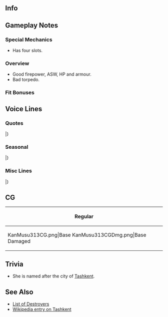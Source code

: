 ==Info==
{{KanmusuInfo|ID=313}}
{{KanmusuInfo|ID=313a}}

==Gameplay Notes==
===Special Mechanics===
* Has four slots.

===Overview===
* Good firepower, ASW, HP and armour.
* Bad torpedo.

===Fit Bonuses===
{{:{{BASEPAGENAME}}/Equipment Bonuses}}
{{clear}}

==Voice Lines==
===Quotes===
{{ShipquoteHeader}}
{{ShipquoteKai
| scenario    =Introduction
| origin      =Здравствуйте、嚮導駆逐艦、Ташкент。はるばる来て見たよ。同志提督、よろしくお願いするね。
| translation =Hello, I'm the destroyer leader, Tashkent. I've come from afar to meet you. Please look after me, Comrade Admiral.<ref>The [https://en.wikipedia.org/wiki/Tashkent-class_destroyer Tashkent-class] were designed to be destroyer leaders.</ref>
| audio       = Tashkent-Intro.mp3
}}
{{ShipquoteKai
| scenario    =Introduction
| kai         =yes
| origin      =Здравствуйте、嚮導駆逐艦、Ташкент。同志Адмирал、今日もよろしくお願いするね。
| translation =Hello, I'm the destroyer leader, Tashkent. Please look after me today too, Comrade Admiral.
| audio       = TashkentKai-Intro.mp3
}}
{{ShipquoteKai
| scenario    =Library
| origin      =北の国で生まれた空色の巡洋艦、タシュケントだよ。うん、そう。本当の艦種は駆逐艦なんだ。嚮導駆逐艦。まあ、駆逐艦としては大きいかな。確かに。海の戦いも陸上の戦いの援護も頑張ったよ。結構頼りになるだろ？空色の巡洋艦、どう？　うん、よかった！覚えておいてね。Спасибо！
| translation =I'm from the Northern Country, the sky-blue cruiser, Tashkent.<ref>She was nicknamed the "Sky-blue cruiser" (Голубой крейсер) because of her blue paint.</ref> Mmm, yeah. I'm really classed as a destroyer. A destroyer leader. Well, I'm definitely bigger than your average destroyer.<ref>She displaced 4175 tons at full load.</ref> I worked hard in naval battles and as reinforcement for land battles. I'm pretty reliable. What do you think of the Sky-blue cruiser? Yup, great! Remember me alright? Thanks!
| audio       = Tashkent-Library.mp3
}}
{{ShipquoteKai
| scenario    =Secretary 1
| origin      =Привет!どうしたんだい？
| translation =Hi! What's up?
| audio       = Tashkent-Sec1.mp3
}}
{{ShipquoteKai
| scenario    =Secretary 2
| origin      =空色の巡洋艦…うん、まあそう呼ばれてたんだけど。なんだか……そうだね、少し照れるなぁ
| translation =The sky-blue cruiser... Yeah, well, that's what they called me... It's kind of, a bit, embarrassing.
| audio       = Tashkent-Sec2.mp3
}}
{{ShipquoteKai
| scenario    =Secretary 2
| kai         =yes
| origin      =空色の巡洋艦…同志Адмирал、うん、まぁ、そう呼ばれてだけど…なんだか、少し恥ずかしいな。そうか？
| translation =The sky-blue cruiser... Yeah, well, that's what they called me, Comrade Admiral... It's kind of, a bit, embarrassing. Really?
| audio       = TashkentKai-Sec1.mp3
}}
{{ShipquoteKai
| scenario    =Secretary 3
| origin      =あぁ、この甲板かい？結構広いだろう？いろいろと輸送なんかにも使えるよ。今度奥の方も見てみるかい？
| translation =Ah, my deck? It's pretty spacious right? You can use it to transport lots of things. Want to take a look under it?
| audio       = Tashkent-Sec3.mp3
}}
{{ShipquoteKai
| scenario    =Secretary Idle
| origin      =同志…あぁ、忙しいそうだね。あぁ、Верный！なんだい？おぉ、楽しいそうだね！Спасибо！
| translation =Comrade... Ah, he looks busy. Ah, Verniy! What is it? Oh, that looks fun! Thanks!
| audio       = Tashkent-Idle.mp3
}}
{{ShipquoteKai
| scenario    =Secretary (Married)
| origin      =同志、どうした？元気が無いね。そうだ！あたしがRussian tea入れてあげるよ。待てて。
| translation =What's wrong, Comrade? You look unwell. I know! I'll get you some Russian tea. Wait a moment.
| audio       = Tashkent-SecMarried.mp3
}}
{{ShipquoteKai
| scenario    =Wedding
| origin      =同志、どうしたんだい？珍しいね。どうした、顔が赤いよ？ん、もっとよく見せてよ。うん、いいね、いい顔してる。好きだな、もっとよく見せて。
| translation =What's wrong, Comrade? You're acting strange. Why is your face red? Mmm, let me get a closer look. Yep, that's a really nice expression. I like it, let me look some more.
| audio       = Tashkent-Wedding.mp3
}}
{{ShipquoteKai
| scenario    =Player's Score
| origin      =情報は大事だよね。いつだってそうさ。はい。
| translation =Information is important. That's always the case. Here.
| audio       = Tashkent-PlayerScore.mp3
}}
{{ShipquoteKai
| scenario    =Joining the Fleet
| origin      =嚮導駆逐艦、Ташкент、抜錨！さぁ、同志、行こうか？
| translation =Destroyer leader, Tashkent, setting sail! Now, Comrade, shall we go?
| audio       = Tashkent-JoinFleet.mp3
}}
{{ShipquoteKai
| scenario    =Equipment 1
| origin      =Спасибо!同志、ありがとう。確かこうだよね?
| translation =Thanks! Thank you, Comrade. I think that was right?
| audio       = Tashkent-Equip1.mp3
}}
{{ShipquoteKai
| scenario    =Equipment 2
| origin      =Большое спасибо！あは、いいね！
| translation =Thank you very much! Aha, this is nice!
| audio       = Tashkent-Equip2.mp3
}}
{{ShipquoteKai
| scenario    =Equipment 3
| origin      =Молодец! いいね。
| translation =Well done! That's great.
| audio       = Tashkent-Equip3.mp3
}}
{{ShipquoteKai
| scenario    =Supply
| origin      =Спасибо、助かるよ。
| translation =Thanks, this helps.
| audio       = Tashkent-Supply.mp3
}}
{{ShipquoteKai
| scenario    =Docking (Minor)
| origin      =やられちゃった、ごめん。
| translation =Sorry, they got me.
| audio       = Tashkent-DockMinor.mp3
}}
{{ShipquoteKai
| scenario    =Docking (Major)
| origin      =ちょった本格的に治さなきゃ。ごめんね。少しだけ…Пока。
| translation =I'll need to go an get a proper repair. Sorry. It'll just be a little while... See you.
| audio       = Tashkent-DockMajor.mp3
}}
{{ShipquoteKai
| scenario    =Construction
| origin      =Хорошо получилось！同志、よかったね。
| translation =Good job! Isn't this good, Comrade?
| audio       = Tashkent-Construction.mp3
}}
{{ShipquoteKai
| scenario    =Return from Sortie
| origin      =同志提督、艦隊戻ったよ。ふえぇ〜
| translation =The fleet has returned, Comrade Admrial. Whew~
| audio       = Tashkent-SortieReturn.mp3
}}
{{ShipquoteKai
| scenario    =Starting a Sortie
| origin      =同志諸君、用意は良い？よし、艦隊旗艦、Ташкент、出撃だ！
| translation =Are you ready, Comrades? Alright, fleet flagship, Tashkent, sortieing!
| audio       = Tashkent-Sortie.mp3
}}
{{ShipquoteKai
| scenario    =Starting a Battle
| origin      =敵艦…やるしかないね。攻撃良い！行くよ！
| translation =Enemy ships... we have to do this. Battle stations! Let's go!
| audio       = Tashkent-BattleStart.mp3
}}
{{ShipquoteKai
| scenario    =Attack
| origin      =これでどうさ！？
| translation =How about this!?
| audio       = Tashkent-Atk.mp3
}}
{{ShipquoteKai
| scenario    =Night Battle Attack
| origin      =Ура！
| translation =Hurrah!
| audio       = Tashkent-NightAtk.mp3
}}
{{ShipquoteKai
| scenario    =Night Battle
| origin      =Ташкентの夜戦、お望みかい？いいよ。同志、突撃だ！Ура！
| translation =You wish to witness my night battle? Alright. Let's charge in, Comrades! Hurrah!
| audio       = Tashkent-NightBattle.mp3
}}
{{ShipquoteKai
| scenario    =MVP
| origin      =同志、この空色の巡洋艦が一番なのかい？それは嬉しいな。Хорошо！
| translation =Am I, the sky-blue cruiser, number one, Comrade? That makes me happy. Great!
| audio       = Tashkent-MVP.mp3
}}
{{ShipquoteKai
| scenario    =MVP
| kai         =yes
| origin      =同志Адмирал、空色の巡洋艦がまた一番なのか？いや、何度でも嬉しいものさ。うん、хорошо！
| translation =Am I, the sky blue cruiser, number one again, Comrade Admiral? No, it still makes me happy. Yup, it's great!
| audio       = TashkentKai-MVP.mp3
}}
{{ShipquoteKai
| scenario    =Minor Damage 1
| origin      =ぐあぁ、やるね。
| translation =Guh, now you've done it.
| audio       = Tashkent-MinorDmg1.mp3
}}
{{ShipquoteKai
| scenario    =Minor Damage 2
| origin      =ぐぇ、やられたか？痛い。
| translation =Guh, I'm hit? It hurts.
| audio       = Tashkent-MinorDmg2.mp3
}}
{{ShipquoteKai
| scenario    =Major Damage
| origin      =Простите、やられちゃった。同志ごめん。でも、まだ！
| translation =Forgive me, they got me. Sorry, Comrade. But, I'm not done yet!
| audio       = Tashkent-MajorDmg.mp3
}}
{{ShipquoteKai
| scenario    =Sunk
| origin      =同志、空色の巡洋艦を、ここまでみたいだ…До свидания。
| translation =It looks like this is as far as the sky-blue cruiser goes, Comrade... Goodbye.
| audio       = Tashkent-Sunk.mp3
}}
|}<references/>

{{clear}}

===Seasonal===
{{SeasonalHeaderOld}}
{{SeasonalQuote
|scenario = [[Seasonal/White_Day_2018|White Day 2018]]
|origin = えぇ、くれるの？ごめん、いや、спасибо。たべるよ…はむ、美味しい。同志やるな。うん。
|translation =	Eh, you’re giving this to me? Sorry, no, thank you. I’ll eat it now… *nom* It’s delicious. Not bad, Comrade. Yep.
|audio = Tashkent_White_Day_2018_Sec1.mp3
|notes = 
}}
{{SeasonalQuote
|scenario = [[Seasonal/Coming_of_Spring_2018|Coming of Spring 2018]]
|origin = Верный、料理を作るのかい？花見？桜？Понятно、手伝およ！お弁当かい？いいね。
|translation =	Are you cooking something, Verniu? Cherry blossom viewing? Sakura? I understand, I’ll help you! We’re making a lunch box? Great.
|audio = Tashkent_Spring_2018_Sec1.mp3
|notes = 
}}
{{SeasonalQuote
|scenario = [[Seasonal/Fifth_Anniversary|5th Anniversary]]
|origin = 同志提督、поздравляю！艦隊は五周年かい？いいね。今夜Борщに作ろう。結構美味しいよ。
|translation =	Congratulations, Comrade Admiral! It’s the fleet’s 5th Anniversary? Nice. I’ll make some borcht tonight. It’s pretty tasty.
|audio = Tashkent_5th_Anniversary_Sec1.mp3
|notes = 
}}
{{SeasonalQuote
|scenario = [[Seasonal/Rainy_Season_2018|Rainy Season 2018]]
|origin = へぇ…テーリボウズ？ん、そうやるんだ。同志Гангут、作り方教えて？Спасибо！
|translation =	Hmmm… Teruteru bouzu? Hmm, so that’s how you make them. Will you teach me how to make them, Comrade Gangut? Thank you!
|audio = Tashkent_Rainy_Season_2018_Sec1.mp3
|notes = 
}}
{{SeasonalQuote
|scenario = [[Seasonal/Saury_2018|Saury 2018]]
|origin = 秋刀魚？なんだいそれは？あぁ、北の海で漁をするのかい？Понятона.
|translation =	Saury? What's that? Ah, you're going fishing in the northern seas? I understand.
|audio = Tashkent_Sec1_Saury_2018.mp3
|notes = 
}}
{{SeasonalQuote
|scenario = [[Seasonal/Late_Autumn_2018|Late Autumn 2018]]
|origin = ヘェー、いいね、この雰囲気。この国の秋もいいものさ。食べ物も美味しいね。Вкусно！
|translation =	Hmmm, this is a nice mood. This country's autumn is great. The food is delicious too. Yummy!
|audio = Tashkent_Late_Autumn_2018_Sec1.mp3
|notes = Secretary 1
}}
{{SeasonalQuote
|scenario = [[Seasonal/Late_Autumn_2018|Late Autumn 2018]]
|origin = Gangut、そんなにこたつに入ていたら、体がなまったしまうよ。えぇ、そうなのかい？…そうかぁ…
|translation =	Gangut, if you stay under the kotatsu for too long you'll grow soft. Eh, is that so? ...I see...
|audio = Tashkent_Late_Autumn_2018_Sec2.mp3
|notes = Secretary 2
}}
{{SeasonalQuote
|scenario = [[Seasonal/Christmas_2018|Christmas 2018]]
|origin = Христовым！いや、同志Gangut、お酒はいいよ。酔い過ぎじゃないか、全く。あはは。
|translation =	Merry Christmas! No, Comrade Gangut, you've had enough to drink. I swear you've had too much to drink. Ahaha.<ref>The full phrase for "Merry Christmas" in Russian is "С Рождеством Христовым" (S Rozhdestvom Khristovym) but she only says the last word.</ref>
|audio = Tashkent_Christmas_2018_Sec1.mp3
|notes = 
}}
{{SeasonalQuote
|scenario = [[Seasonal/New_Year_2019|New Years 2019]]
|origin = Поздравляю！新年か。いいね。同志Адмирал、今年もよろしく頼むね。
|translation =	Congratulations! It's the New Year. Nice. Comrade Admiral, I'm counting on you this year too.
|audio = Tashkent_New_Year_2019_Sec1.mp3
|notes = 
}}
{{SeasonalQuote
|scenario = [[Seasonal/Setsubun_2019|Setsubun 2019]]
|origin = セッツブウン？厳しいお祭りだね。Gangut、敵は強いよ。援護しようか？うわぁ、わああぁ！すごいな。
|translation =	Settsubuun? That's a harsh festival. Gangut, the enemy is strong. Shall I back you up? Wh-whoaaaaaaa! That was amazing.
|audio = Tashkent_Setsubun_2019_Sec1.mp3
|notes = 
}}
{{SeasonalQuote
|scenario = [[Seasonal/Valentine%27s_Day_2019|Valentine's Day 2019]]
|origin = 同志Адмирал、こ、これをあげよう。そうさ、同志愛だよ、Адмирал。も、もちろんさ！
|translation =	Comrade Admiral, th-this is for you. That's right, it's just camaraderie, Admiral. Th-that's all this is!
|audio = Tashkent_Valentines_2019_Sec1.mp3
|notes = 
}}
{{SeasonalQuote
|scenario = [[Seasonal/Sixth_Anniversary|6th Anniversary]]
|origin = 同志提督、поздравляю！艦隊は六周年かい？すごいな。今夜はпирожкиを振る舞う。行けるよ。
|translation =	Comrade Admiral, congratulations. Is it the fleet's 6th Anniversary? That's amazing. I'll treat you to some pirozhki tonight. Let's go.<ref>[https://en.wikipedia.org/wiki/Pirozhki Pirozhki] are stuffed buns.</ref>
|audio = Tashkent_6th_Anniversary_Sec2.mp3
|notes = Secretary 2
}}
{{SeasonalQuote
|scenario = [[Seasonal/Seventh_Anniversary|7th Anniversary]]
|origin = 同志提督 、поздравляю！艦隊は七周年かい？嬉しいね。今夜はお祝いか？いいね。Хорошо！
|translation =	Comrade Admiral, congratulations! It's the fleet's 7th Anniversary right? I'm happy. Shall we celebrate tonight? Good. Very good!
|audio = Tashkent_7th_Anniversary_Secretary_2.mp3
|notes = Secretary 2
}}
|}<references/>

{{clear}}

===Misc Lines===
{{SeasonalHeaderOld}}
{{SeasonalQuote
|scenario = [[Winter_2018_Event|Final Battle 2018]]
|origin = よーし、いいね。北方連合艦隊、これより援護する！同志諸君、準備はいいかい？よーし！Ура！！
|translation =	Alright, this is good. The Northern Combined Fleet will now lend their support! Are you all ready, comrades? Alright! Hurrah!!
|audio = Tashkent-FriendFleet.mp3
|notes = Friend Fleet line
}}
{{SeasonalQuote
|scenario = [[Early_Fall_2018_Event|Early Fall 2018 Event]]
|origin = よーし、いいね。同志諸君、準備はいいかい？Ура！
|translation =	Alright good. Are you ready, Comrades? Hurrah!
|audio = Tashkent-Friend_Fleet_1.mp3
|notes = Friend Fleet Line
}}
{{SeasonalQuote
|scenario = [[Spring 2019 Event]]
|origin = Хорошо！我が艦隊は戦場海域に突入した。これより友軍を援護する！Ура! 
|translation = Great! Our fleet has broken into the operational area. Now we'll support the allied forces. Hurrah!
|audio = TashkentKai-Friend_Fleet_1.mp3
|notes = Friend Fleet Line
}}
{{SeasonalQuote
|scenario = [[Spring 2019 Event]]
|origin = よーし、いいね。北方連合艦隊、これより援護する。同志諸君、準備はいいかい？
|translation =	Alriiight, good. We'll now support the Northern Combined Fleet. Comrades, are you ready?
|audio = TashkentKai-Friend_Fleet_2.mp3
|notes = Friend Fleet Line
}}
{{SeasonalQuote
|scenario = [[Spring 2019 Event]]
|origin = よし！Ура! 
|translation =	Alright! Hurrah!
|audio = TashkentKai-Friend_Fleet_3.mp3
|notes = Friend Fleet Line
}}
|}<references/>

{{clear}}

==CG==
{| class="mw-collapsible mw-collapsed wikitable" style="width: 100%;"
!Regular
|-
|<gallery>
KanMusu313CG.png|Base
KanMusu313CGDmg.png|Base Damaged
</gallery>
|}

==Trivia==
*She is named after the city of [https://en.wikipedia.org/wiki/Tashkent Tashkent].

==See Also==
* [[EliteDD|List of Destroyers]]
* [[wikipedia:Tashkent-class destroyer|Wikipedia entry on Tashkent]]
{{Shiplist}}